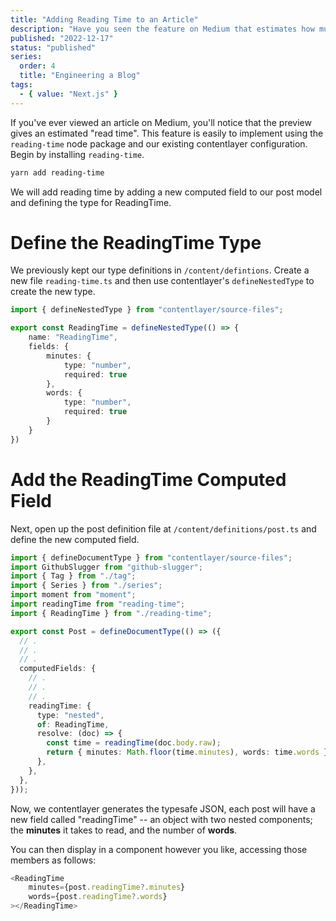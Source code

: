 ```yaml
---
title: "Adding Reading Time to an Article"
description: "Have you seen the feature on Medium that estimates how much time an article will take to read? Let's learn to replicate it in our Next.js and contentlayer stack."
published: "2022-12-17"
status: "published"
series:
  order: 4
  title: "Engineering a Blog"
tags:
  - { value: "Next.js" }
---
```


If you've ever viewed an article on Medium, you'll notice that the preview gives an estimated "read time". This feature is easily to implement using the `reading-time` node package and our existing contentlayer configuration. Begin by installing `reading-time`.

```sh
yarn add reading-time
```

We will add reading time by adding a new computed field to our post model and defining the type for ReadingTime.

# Define the ReadingTime Type

We previously kept our type definitions in `/content/defintions`. Create a new file `reading-time.ts` and then use contentlayer's `defineNestedType` to create the new type.

```typescript showLineNumbers title="/content/defintions/reading-time.ts"
import { defineNestedType } from "contentlayer/source-files";

export const ReadingTime = defineNestedType(() => {
	name: "ReadingTime",
	fields: {
		minutes: {
			type: "number",
			required: true
		},
		words: {
			type: "number",
			required: true
		}
	}
})
```

# Add the ReadingTime Computed Field

Next, open up the post definition file at `/content/definitions/post.ts` and define the new computed field.

```typescript showLineNumbers title="/content/defintions/post.ts" {17-24}
import { defineDocumentType } from "contentlayer/source-files";
import GithubSlugger from "github-slugger";
import { Tag } from "./tag";
import { Series } from "./series";
import moment from "moment";
import readingTime from "reading-time";
import { ReadingTime } from "./reading-time";

export const Post = defineDocumentType(() => ({
  // .
  // .
  // .
  computedFields: {
    // .
    // .
    // .
    readingTime: {
      type: "nested",
      of: ReadingTime,
      resolve: (doc) => {
        const time = readingTime(doc.body.raw);
        return { minutes: Math.floor(time.minutes), words: time.words };
      },
    },
  },
}));
```

Now, we contentlayer generates the typesafe JSON, each post will have a new field called "readingTime" -- an object with two nested components; the **minutes** it takes to read, and the number of **words**.

You can then display in a component however you like, accessing those members as follows:

```typescript
<ReadingTime
	minutes={post.readingTime?.minutes}
	words={post.readingTime?.words}
></ReadingTime>
```